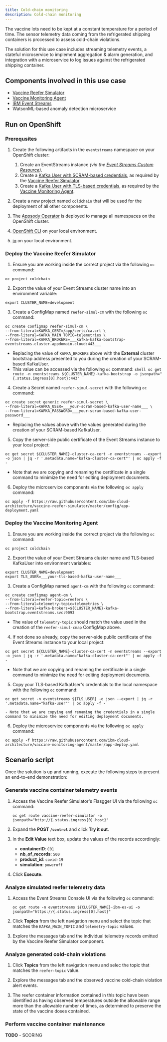 ```yaml
---
title: Cold-chain monitoring
description: Cold-chain monitoring
---
```


The vaccine lots need to be kept at a constant temperature for a period of time. The sensor telemetry data coming from the refrigerated shipping containers is processed to assess cold-chain violations.

The solution for this use case includes streaming telemetry events, a stateful microservice to implement aggregation & alarm generation, and integration with a microservice to log issues against the refrigerated shipping container.

## Components involved in this use case

* [Vaccine Reefer Simulator](https://github.com/ibm-cloud-architecture/vaccine-reefer-simulator)
* [Vaccine Monitoring Agent](https://github.com/ibm-cloud-architecture/vaccine-monitoring-agent)
* [IBM Event Streams](https://ibm.github.io/event-streams/)
* WatsonML-based anomaly detection microservice

## Run on OpenShift

### Prerequsites

1. Create the following artifacts in the `eventstreams` namespace on your OpenShift cluster:

   1. Create an EventStreams instance _(via the [Event Streams Custom Resource](https://ibm.github.io/event-streams/installing/installing/#install-an-event-streams-instance))_.
   2. Create a [Kafka User with SCRAM-based credentials](https://ibm.github.io/event-streams/security/managing-access/#managing-access-to-kafka-resources), as required by the [Vaccine Reefer Simulator](https://github.com/ibm-cloud-architecture/vaccine-reefer-simulator#application-deployment).
   3. Create a [Kafka User with TLS-based credentials](https://ibm.github.io/event-streams/security/managing-access/#managing-access-to-kafka-resources), as required by the [Vaccine Monitoring Agent](https://github.com/ibm-cloud-architecture/vaccine-monitoring-agent#create-a-tls-user).

2. Create a new project named `coldchain` that will be used for the deployment of all other components.
3. The [Appsody Operator](https://operatorhub.io/operator/appsody-operator) is deployed to manage all namespaces on the OpenShift cluster.
4. [OpenShift CLI](https://cloud.ibm.com/docs/openshift?topic=openshift-openshift-cli) on your local environment.
5. [jq](https://stedolan.github.io/jq/) on your local environment.

### Deploy the Vaccine Reefer Simulator

1. Ensure you are working inside the correct project via the following `oc` command:

  ```shell
  oc project coldchain
  ```

2. Export the value of your Event Streams cluster name into an environment variable:

  ```shell
  export CLUSTER_NAME=development
  ```

3. Create a ConfigMap named `reefer-simul-cm` with the following `oc` command:

  ```shell
  oc create configmap reefer-simul-cm \
  --from-literal=KAFKA_CERT=/app/certs/ca.crt \
  --from-literal=KAFKA_MAIN_TOPIC=telemetries \
  --from-literal=KAFKA_BROKERS=___kafka-kafka-bootstrap-eventstreams.cluster.appdomain.cloud:443___
  ```
   - Replacing the value of `KAFKA_BROKERS` above with the **External** cluster bootstrap address presented to you during the creation of your SCRAM-based KafkaUser.
   - This value can be accessed via the following `oc` command:
    ```shell
    oc get route -n eventstreams ${CLUSTER_NAME}-kafka-bootstrap -o jsonpath="{.status.ingress[0].host}:443"
    ```

4. Create a Secret named `reefer-simul-secret` with the following `oc` command:

  ```shell
  oc create secret generic reefer-simul-secret \
  --from-literal=KAFKA_USER=___your-scram-based-kafka-user-name___ \
  --from-literal=KAFKA_PASSWORD=___your-scram-based-kafka-user-password___
  ```
   - Replacing the values above with the values generated during the creation of your SCRAM-based KafkaUser.

5. Copy the server-side public certificate of the Event Streams instance to your local project:

  ```shell
  oc get secret ${CLUSTER_NAME}-cluster-ca-cert -n eventstreams --export -o json | jq -r '.metadata.name="kafka-cluster-ca-cert"' | oc apply -f -
  ```
   - Note that we are copying and renaming the certificate in a single command to minimize the need for editing deployment documents.

6. Deploy the microservice components via the following `oc apply` command:

  ```shell
  oc apply -f https://raw.githubusercontent.com/ibm-cloud-architecture/vaccine-reefer-simulator/master/config/app-deployment.yaml
  ```

### Deploy the Vaccine Monitoring Agent

1. Ensure you are working inside the correct project via the following `oc` command:

  ```shell
  oc project coldchain
  ```

2. Export the value of your Event Streams cluster name and TLS-based KafkaUser into environment variables:

  ```shell
  export CLUSTER_NAME=development
  export TLS_USER=___your-tls-based-kafka-user-name___
  ```

3. Create a ConfigMap named `agent-cm` with the following `oc` command:

  ```shell
  oc create configmap agent-cm \
  --from-literal=reefer-topic=reefers \
  --from-literal=telemetry-topic=telemetries \
  --from-literal=kafka-brokers=${CLUSTER_NAME}-kafka-bootstrap.eventstreams.svc:9093
  ```
   - The value of `telemetry-topic` should match the value used in the creation of the `reefer-simul-cmap` ConfigMap above.

4. If not done so already, copy the server-side public certificate of the Event Streams instance to your local project:

  ```shell
  oc get secret ${CLUSTER_NAME}-cluster-ca-cert -n eventstreams --export -o json | jq -r '.metadata.name="kafka-cluster-ca-cert"' | oc apply -f -
  ```
   - Note that we are copying and renaming the certificate in a single command to minimize the need for editing deployment documents.

5. Copy your TLS-based KafkaUser's credentials to the local namespace with the following `oc` command:

  ```shell
  oc get secret -n eventstreams ${TLS_USER} -o json --export | jq -r '.metadata.name="kafka-user"' | oc apply -f -
  ```
    - Note that we are copying and renaming the credentials in a single command to minimize the need for editing deployment documents.

6. Deploy the microservice components via the following `oc apply` command:

  ```shell
  oc apply -f https://raw.githubusercontent.com/ibm-cloud-architecture/vaccine-monitoring-agent/master/app-deploy.yaml
  ```

## Scenario script

Once the solution is up and running, execute the following steps to present an end-to-end demonstration:

### Generate vaccine container telemetry events

1. Access the Vaccine Reefer Simulator's Flasgger UI via the following `oc` command:

   ```shell
   oc get route vaccine-reefer-simulator -o jsonpath="http://{.status.ingress[0].host}"
   ```

2. Expand the **POST `/control`** and click **Try it out**.

3. In the **Edit Value** text box, update the values of the records accordingly:
    * **containerID**: `C01`
    * **nb_of_records**: `500`
    * **product_id**: `covid-19`
    * **simulation**: `poweroff`

4. Click **Execute**.

### Analyze simulated reefer telemetry data

1. Access the Event Streams Console UI via the following `oc` command:

   ```shell
   oc get route -n eventstreams ${CLUSTER_NAME}-ibm-es-ui -o jsonpath="https://{.status.ingress[0].host}"
   ```

2. Click **Topics** from the left navigation menu and select the topic that matches the `KAFKA_MAIN_TOPIC` and `telemetry-topic` values.

3. Explore the messages tab and the individual telemetry records emitted by the Vaccine Reefer Simulator component.

### Analyze generated cold-chain violations

1. Click **Topics** from the left navigation menu and selec the topic that matches the `reefer-topic` value.

2. Explore the messages tab and the observed vaccine cold-chain violation alert events.

3. The reefer container information contained in this topic have been identified as having observed temperatures outside the allowable range more than the allowable number of times, as determined to preserve the state of the vaccine doses contained.

### Perform vaccine container maintenance

<InlineNotification kind="warning"><strong>TODO</strong> - SCORING</InlineNotification>
